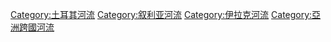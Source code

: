 {{cat main|幼发拉底河}}
{{Commons category|Euphrates}}
[[Category:土耳其河流|Category:土耳其河流]]
[[Category:叙利亚河流|Category:叙利亚河流]]
[[Category:伊拉克河流|Category:伊拉克河流]]
[[Category:亞洲跨國河流|Category:亞洲跨國河流]]